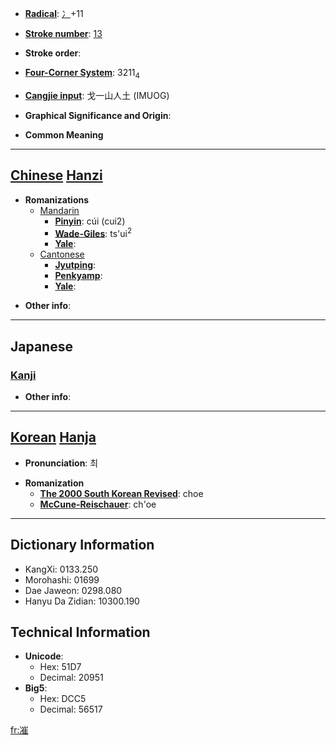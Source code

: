 * '''[[Wiktionary:Chinese radical index| Radical]]''': [[Wiktionary:Chinese radical index 冫|冫]]+11

* '''[[Wiktionary:Chinese total strokes index|Stroke number]]''': [[Wiktionary:Chinese total strokes index 13|13]]

* '''Stroke order''': 

* '''[[Wiktionary:Chinese four corner index|Four-Corner System]]''': 3211<sub>4</sub>

* '''[[Wiktionary:Chinese Cangjie index|Cangjie input]]''': 戈一山人土 (IMUOG)

* '''Graphical Significance and Origin''': 

* '''Common Meaning'''

----

== [[Chinese]] [[Hanzi]] ==

* '''Romanizations'''
** [[Mandarin]]
*** '''[[Pinyin]]''': cúi (cui2)
*** '''[[Wade-Giles]]''': ts'ui<sup>2</sup>
*** '''[[Yale]]''': 
**[[Cantonese]]
***'''[[Jyutping]]''':
***'''[[Penkyamp]]''': 
***'''[[Yale]]''': 

* '''Other info''': 

----

==Japanese==
===[[Kanji]]===
{{kanji|on readings=[[さい]] (sai), [[ぜ]] (ze)
|kun readings=
}}

* '''Other info''':  

----

== [[Korean]] [[Hanja]] ==

* '''Pronunciation''': 최

* '''Romanization'''
** '''[[The 2000 South Korean Revised Romanization|The 2000 South Korean Revised]]''': choe
** '''[[McCune-Reischauer]]''': ch'oe

----

== Dictionary Information ==

* KangXi: 0133.250
* Morohashi: 01699
* Dae Jaweon: 0298.080
* Hanyu Da Zidian: 10300.190

== Technical Information ==

* '''Unicode''':
** Hex: 51D7
** Decimal: 20951
* '''Big5''':
** Hex: DCC5
** Decimal: 56517

[[fr:凗]]